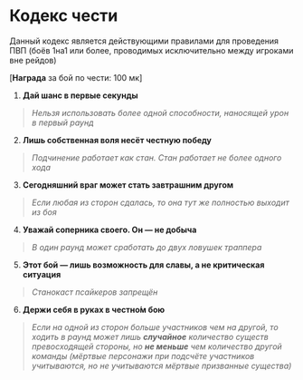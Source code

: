 # Кодекс чести

Данный кодекс является действующими правилами для проведения ПВП (боёв 1на1 или более, проводимых исключительно между игроками вне рейдов)

[**Награда** за бой по чести: 100 мк]

1. **Дай шанс в первые секунды**
>_Нельзя использовать более одной способности, наносящей урон в первый раунд_
2. **Лишь собственная воля несёт честную победу**
>_Подчинение работает как стан. Стан работает не более одного хода_
3. **Сегодняшний враг может стать завтрашним другом**
>_Если любая из сторон сдалась, то она тут же полностью выходит из боя_
4. **Уважай соперника своего. Он — не добыча**
>_В один раунд может сработать до двух ловушек траппера_
5. **Этот бой — лишь возможность для славы, а не критическая ситуация**
>_Станокаст псайкеров запрещён_
6. **Держи себя в руках в честно́м бою**
>_Если на одной из сторон больше участников чем на другой, то ходить в раунд может лишь **случайное** количество существ
превосходящей стороны, но **не меньше** чем количество другой команды
(мёртвые персонажи при подсчёте участников учитываются, но не учитываются мёртвые призванные существа)_